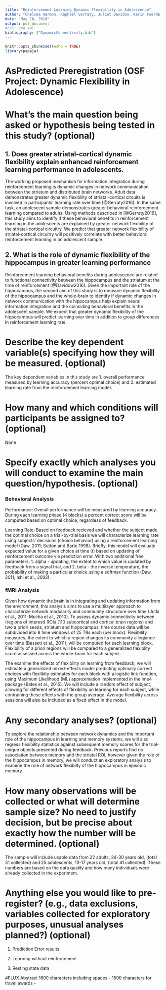 ```yaml
---
title: "Reinforcement Learning Dynamic Flexibility in Adolescence"
author: "Chelsea Harmon, Raphael Gerraty, Juliet Davidow, Karin Foerde, Adriana Galvan, Daphna Shohamy"
date: "May 10, 2018"
output: pdf_document
#csl: apa.xml
bibliography: ["DynamicConnectivity.bib"]
---
```


```r
knitr::opts_chunk$set(echo = TRUE)
library(papaja)
```
# AsPredicted Preregistration (OSF Project: Dynamic Flexibility in Adolescence)

# What's the main question being asked or hypothesis being tested in this study? (optional)



## 1. Does greater striatal-cortical dynamic flexibility explain enhanced reinforcement learning performance in adolescents.

The working proposed mechanism for information integration during reinforcement learning is dynamic changes in network communication between the striatum and distributed brain networks. Adult data demonstrates greater dynamic flexibility of striatal-cortical circuits is involved in participants' learning rate over time [@Gerraty2016]. In the same task, an adolescent sample demonstrates greater behavioral reinforcement learning compared to adults. Using methods described in [@Gerraty2016], this study aims to identify if these behavioral benefits in reinforcement learning in the adolescents are explained by greater network flexibility of the striatal-cortical circuitry. We predict that greater network flexibility of striatal-cortical circuitry will positively correlate with better behavioral reinforcement learning in an adolescent sample. 

## 2. What is the role of dynamic flexibility of the hippocampus in greater learning performance 

Reinforcement learning behavioral benefits during adolescence are related to functional connectivity between the hippocampus and the striatum at the time of reinforcement [@Davidow2016]. Given the important role of the hippocampus, the second aim of this study is to measure dynamic flexibility of the hippocampus and the whole-brain to identify if dynamic changes in network communication with the hippocampus help explain neural information integration and the coinciding behavioral benefits in the adolescent sample. We expect that greater dynamic flexibility of the hippocampus will predict learning over time in addition to group differences in reinforcement learning rate.   


# Describe the key dependent variable(s) specifying how they will be measured. (optional)
 
The key dependent variables in this study are 1. overall performance measured by learning accuracy (percent optimal choice) and 2. estimated learning rate from the reinforcement learning model. 


# How many and which conditions will participants be assigned to? (optional)
None


# Specify exactly which analyses you will conduct to examine the main question/hypothesis. (optional)

### Behavioral Analysis 
Performance: Overall performance will be measured by learning accuracy. During each learning phase (4 blocks) a percent correct score will be computed based on optimal choice, regardless of feedback. 

Learning Rate: Based on feedback recieved and whether the subject made the optimal choice on a trial-by-trial basis we will characterize learning rate using subjects' decisions (choice behavior) using a reinforcement learning model (Daw, 2011; Sutton and Barto 1998). Briefly, this model will evaluate expected value for a given choice at time (t) based on updating of reinforcement outcome via prediction error. With two additional free parameters: 1. alpha - updating, the extent to which value is updated by feedback from a signal trial, and 2. beta - the inverse temperature, the probability of making a particular choice using a softmax function (Daw, 2011; Ishi et al., 2002). 

### fMRI Analysis

Given how dynamic the brain is in integrating and updating information from the environment, this analysis aims to use a multilayer approach to characterize network modularity and community strucuture over time (Jutla et al., 2011; Mucha et al., 2010). To assess dynamic connectivity between (regions of interest) ROIs (110 subcortical and cortical brain regions) and two a priori seeds, striatum and hippocampus, time course data will be subdivided into 8 time windows of 25 TRs each (per block). Flexibility measures, the extent to which a region changes its community allegiance over time (Bassett et al., 2011), will be computed for each learning block. Flexibility of a priori regions will be compared to a generalized flexiblity score assessed across the whole-brain for each subject. 

The examine the effects of flexibility on learning from feedback, we will estimate a generalized mixed-effects model predicting optimally correct choices with flexilbity estimates for each block with a logistic link function, using Maximum Likelihood (ML) approximation implemented in the lme4 package (Bates et al., 2015). We will include a random effect of subject, allowing for different effects of flexibility on learning for each subject, while contraining these effects with the group average. Average flexibility across sessions will also be included as a fixed effect in the model. 


# Any secondary analyses? (optional)

To explore the relationship between network dynamics and the important role of the hippocampus in learning and memory systems, we will also regress flexibility statistics against subsequent memory scores for the trial-unique objects presented during feedback. Previous reports find no association between memory and the striatal ROI, however given the role of the hippocampus in memory, we will conduct an exploratory analysis to examine the role of network flexibilty of the hippocampus in episodic memory. 



# How many observations will be collected or what will determine sample size? No need to justify decision, but be precise about exactly how the number will be determined. (optional)
 
The sample will include usable data from 22 adults, 24-30 years old, (total 31 collected) and 25 adolescents, 13-17 years old, (total 41 collected). These numbers are based on the data quality and how many individuals were already collected in the experiment. 


# Anything else you would like to pre-register? (e.g., data exclusions, variables collected for exploratory purposes, unusual analyses planned?) (optional)

1. Prediction Error results 

2. Learning without reinforcement 

3. Resting state data 


#FLUX Abstract 
1600 characters including spaces - 
1500 characters for travel awards - 
